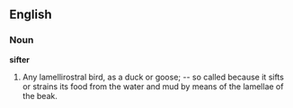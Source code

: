 ==English==

===Noun===

'''sifter'''

#Any lamellirostral bird, as a duck or goose; -- so called because it sifts or strains its food from the water and mud by means of the lamellae of the beak.